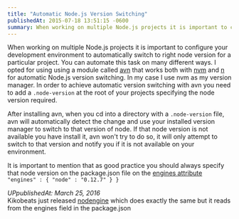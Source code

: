 ```yaml
---
title: "Automatic Node.js Version Switching"
publishedAt: 2015-07-18 13:51:15 -0600
summary: When working on multiple Node.js projects it is important to configure your development environment to automatically switch to right node version for a particular project.
---
```



When working on multiple Node.js projects it is important to configure your development environment to automatically switch to right node version for a particular project. You can automate this task on many different ways. I opted for using using a module called [avn](https://github.com/wbyoung/avn) that works both with [nvm](https://github.com/creationix/nvm) and [n](https://github.com/visionmedia/n) for automatic Node.js version switching. In my case I use nvm as my version manager. In order to achieve automatic version switching with avn you need to add a `.node-version` at the root of your projects specifying the node version required.

After installing avn, when you cd into a directory with a `.node-version` file, avn will automatically detect the change and use your installed version manager to switch to that version of node. If that node version is not available you have install it, avn won't try to do so, it will only attempt to switch to that version and notify you if it is not available on your environment.

It is important to mention that as good practice you should always specify that node version on the package.json file on the [engines attribute](https://docs.npmjs.com/files/package.json#engines) `"engines" : { "node" : "0.12.7" } }`

_UPpublishedAt: March 25, 2016_  
Kikobeats just released [nodengine](https://github.com/Kikobeats/nodengine) which does exactly the same but it reads from the engines field in the package.json
